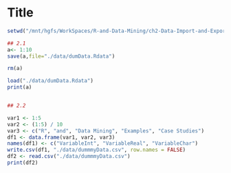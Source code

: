 Title
========================================================



```r

setwd("/mnt/hgfs/WorkSpaces/R-and-Data-Mining/ch2-Data-Import-and-Export")

## 2.1
a<- 1:10
save(a,file="./data/dumData.Rdata")

rm(a)

load("./data/dumData.Rdata")
print(a)


## 2.2

var1 <- 1:5
var2 <- (1:5) / 10
var3 <- c("R", "and", "Data Mining", "Examples", "Case Studies")
df1 <- data.frame(var1, var2, var3)
names(df1) <- c("VariableInt", "VariableReal", "VariableChar")
write.csv(df1, "./data/dummmyData.csv", row.names = FALSE)
df2 <- read.csv("./data/dummmyData.csv")
print(df2)


```


